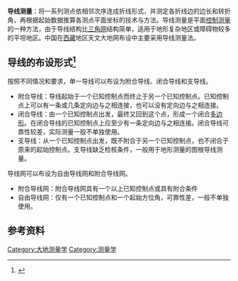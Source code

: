 '''导线测量'''：将一系列测点依相邻次序连成折线形式，并测定各折线边的边长和转折角，再根据起始数据推算各测点平面坐标的技术与方法。导线测量是平面[[控制测量|控制测量]]的一种方法，由于导线结构比[[三角网|三角网]]结构简单，适用于地形复杂地区或障碍物较多的平坦地区。中国在[[西藏|西藏]]地区天文大地网布设中主要采用导线测量法。
==导线的布设形式<ref>{{cite book zh |author=潘正风等 |title=《数字测图原理与方法》 |format=M |edition=1 |location=武汉 |publisher=武汉大学出版社 |date=200712月 |pages=181页 |id= ISBN 978-7-307-04311-4}}</ref>==
按照不同情况和要求，单一导线可以布设为附合导线、闭合导线和支导线。
{{gallery
|height=200|width=200|lines=1
|File:Traverse-en.svg|附合导线
|File:Closed traverse 1.svg|闭合导线
|File:Traverse pensile.svg|支导线
}}
* 附合导线：导线起始于一个已知控制点而终止于另一个已知控制点。已知控制点上可以有一条或几条定向边与之相连接，也可以没有定向边与之相连接。
* 闭合导线：由一个已知控制点出发，最终又回到这个点，形成一个闭合[[多边形|多边形]]。在闭合导线的已知控制点上应至少有一条定向边与之相连接。闭合导线可靠性较差，实际测量一般不单独使用。
* 支导线：从一个已知控制点出发，既不附合于另一个已知控制点，也不闭合于原来的起始控制点。支导线缺乏检核条件，一般用于地形测量的图根导线测量。

导线网可以布设为自由导线网和附合导线网。
{{gallery
|height=200|width=200|lines=1
|File:Connecting Traverse Network.png|附合导线网
|File:自由导线网.png|自由导线网
}}
* 附合导线网：附合导线网具有一个以上已知控制点或具有附合条件
* 自由导线网：仅有一个已知控制点和一个起始方位角，可靠性差，一般不单独使用。

==参考资料==
{{reflist}}
[[Category:大地测量学|Category:大地测量学]]
[[Category:测量学|Category:测量学]]